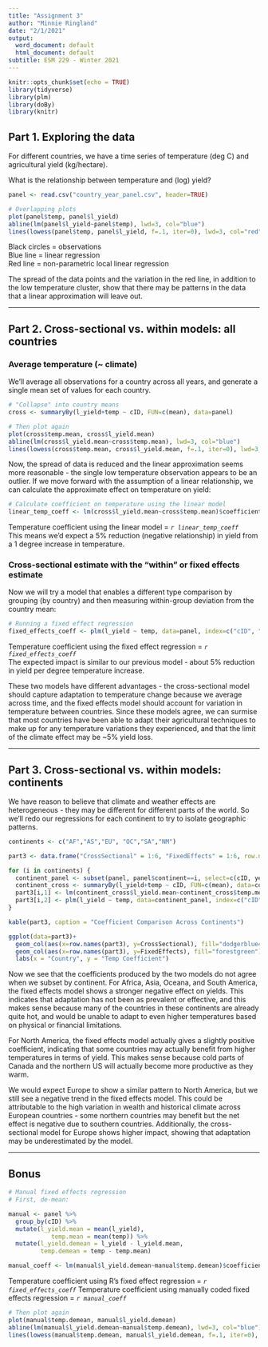 ```yaml
---
title: "Assignment 3"
author: "Minnie Ringland"
date: "2/1/2021"
output:
  word_document: default
  html_document: default
subtitle: ESM 229 - Winter 2021
---
```


```r
knitr::opts_chunk$set(echo = TRUE)
library(tidyverse)
library(plm)
library(doBy)
library(knitr)
```


## Part 1. Exploring the data

For different countries, we have a time series of temperature (deg C) and agricultural yield (kg/hectare).

What is the relationship between temperature and (log) yield?
```r
panel <- read.csv("country_year_panel.csv", header=TRUE)

# Overlapping plots
plot(panel$temp, panel$l_yield)
abline(lm(panel$l_yield~panel$temp), lwd=3, col="blue")
lines(lowess(panel$temp, panel$l_yield, f=.1, iter=0), lwd=3, col="red")

```
Black circles = observations  
Blue line = linear regression  
Red line = non-parametric local linear regression  

The spread of the data points and the variation in the red line, in addition to the low temperature cluster, show that there may be patterns in the data that a linear approximation will leave out.

***

## Part 2. Cross-sectional vs. within models: all countries

### Average temperature (~ climate)

We'll average all observations for a country across all years, and generate a single mean set of values for each country.

```r
# "Collapse" into country means
cross <- summaryBy(l_yield+temp ~ cID, FUN=c(mean), data=panel)

# Then plot again
plot(cross$temp.mean, cross$l_yield.mean)
abline(lm(cross$l_yield.mean~cross$temp.mean), lwd=3, col="blue")
lines(lowess(cross$temp.mean, cross$l_yield.mean, f=.1, iter=0), lwd=3, col="red")

```

Now, the spread of data is reduced and the linear approximation seems more reasonable - the single low temperature observation appears to be an outlier. If we move forward with the assumption of a linear relationship, we can calculate the approximate effect on temperature on yield:

```r
# Calculate coefficient on temperature using the linear model
linear_temp_coeff <- lm(cross$l_yield.mean~cross$temp.mean)$coefficients[2]
```
Temperature coefficient using the linear model = *`r linear_temp_coeff`*  
This means we'd expect a 5% reduction (negative relationship) in yield from a 1 degree increase in temperature.


### Cross-sectional estimate with the "within" or fixed effects estimate

Now we will try a model that enables a different type comparison by grouping (by country) and then measuring within-group deviation from the country mean:
```r
# Running a fixed effect regression
fixed_effects_coeff <- plm(l_yield ~ temp, data=panel, index=c("cID", "year"), model="within")$coefficients

```

Temperature coefficient using the fixed effect regression = *`r fixed_effects_coeff`*  
The expected impact is similar to our previous model - about 5% reduction in yield per degree temperature increase.

These two models have different advantages - the cross-sectional model should capture adaptation to temperature change because we average across time, and the fixed effects model should account for variation in temperature between countries. Since these models agree, we can surmise that most countries have been able to adapt their agricultural techniques to make up for any temperature variations they experienced, and that the limit of the climate effect may be ~5% yield loss.


***

## Part 3. Cross-sectional vs. within models: continents
We have reason to believe that climate and weather effects are heterogeneous - they may be different for different parts of the world. So we'll redo our regressions for each continent to try to isolate geographic patterns.


```r
continents <- c("AF","AS","EU", "OC","SA","NM")

part3 <- data.frame("CrossSectional" = 1:6, "FixedEffects" = 1:6, row.names = continents)

for (i in continents) {
  continent_panel <- subset(panel, panel$continent==i, select=c(cID, year, l_yield, temp, continent))
  continent_cross <- summaryBy(l_yield+temp ~ cID, FUN=c(mean), data=continent_panel)
  part3[i,1] <- lm(continent_cross$l_yield.mean~continent_cross$temp.mean)$coefficients[2]
  part3[i,2] <- plm(l_yield ~ temp, data=continent_panel, index=c("cID", "year"), model="within")$coefficients
}

kable(part3, caption = "Coefficient Comparison Across Continents")

ggplot(data=part3)+
  geom_col(aes(x=row.names(part3), y=CrossSectional), fill="dodgerblue4") +
  geom_col(aes(x=row.names(part3), y=FixedEffects), fill="forestgreen") +
  labs(x = "Country", y = "Temp Coefficient")


```

Now we see that the coefficients produced by the two models do not agree when we subset by continent. For Africa, Asia, Oceana, and South America, the fixed effects model shows a stronger negative effect on yields. This indicates that adaptation has not been as prevalent or effective, and this makes sense because many of the countries in these continents are already quite hot, and would be unable to adapt to even higher temperatures based on physical or financial limitations.  

For North America, the fixed effects model actually gives a slightly positive coefficient, indicating that some countries may actually benefit from higher temperatures in terms of yield. This makes sense because cold parts of Canada and the northern US will actually become more productive as they warm.  

We would expect Europe to show a similar pattern to North America, but we still see a negative trend in the fixed effects model. This could be attributable to the high variation in wealth and historical climate across European countries - some northern countries may benefit but the net effect is negative due to southern countries. Additionally, the cross-sectional model for Europe shows higher impact, showing that adaptation may be underestimated by the model. 

***

## Bonus

```r

# Manual fixed effects regression
# First, de-mean:

manual <- panel %>% 
  group_by(cID) %>% 
  mutate(l_yield.mean = mean(l_yield),
            temp.mean = mean(temp)) %>% 
  mutate(l_yield.demean = l_yield - l_yield.mean,
         temp.demean = temp - temp.mean)

manual_coeff <- lm(manual$l_yield.demean~manual$temp.demean)$coefficients[2]


```

Temperature coefficient using R's fixed effect regression = *`r fixed_effects_coeff`* 
Temperature coefficient using manually coded fixed effects regression = *`r manual_coeff`*


```r
# Then plot again
plot(manual$temp.demean, manual$l_yield.demean)
abline(lm(manual$l_yield.demean~manual$temp.demean), lwd=3, col="blue")
lines(lowess(manual$temp.demean, manual$l_yield.demean, f=.1, iter=0), lwd=3, col="red")

```


